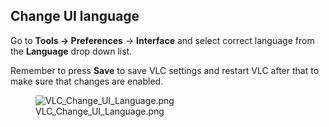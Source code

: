 == Change UI language  ==
Go to '''Tools → Preferences''' → '''Interface''' and select correct language from the '''Language''' drop down list. 

Remember to press '''Save''' to save VLC settings and restart VLC after that to make sure that changes are enabled. 

[[Image:VLC Change UI Language.png]]

{{VSG}}